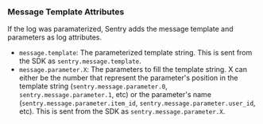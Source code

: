 ### Message Template Attributes

If the log was paramaterized, Sentry adds the message template and parameters as log attributes.

- `message.template`: The parameterized template string. This is sent from the SDK as `sentry.message.template`.
- `message.parameter.X`: The parameters to fill the template string. X can either be the number that represent the parameter's position in the template string (`sentry.message.parameter.0`, `sentry.message.parameter.1`, etc) or the parameter's name (`sentry.message.parameter.item_id`, `sentry.message.parameter.user_id`, etc). This is sent from the SDK as `sentry.message.parameter.X`.
